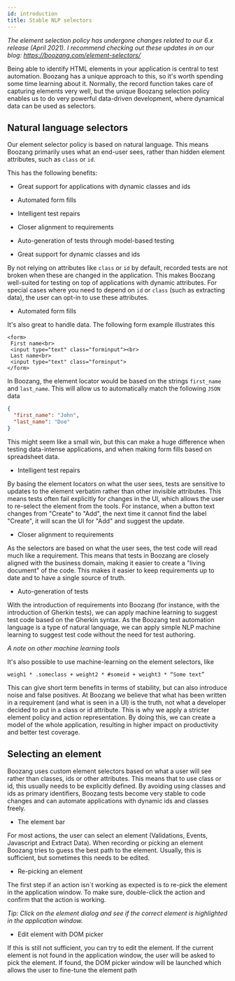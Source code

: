 ```yaml
---
id: introduction
title: Stable NLP selectors
---
```


*The element selection policy has undergone changes related to our 6.x release (April 2021). I recommend checking out these updates in on our blog: https://boozang.com/element-selectors/*

Being able to identify HTML elements in your application is central to test automation. Boozang has a unique approach to this, so it's worth spending some time learning about it. Normally, the record function takes care of capturing elements very well, but the unique Boozang selection policy enables us to do very powerful data-driven development, where dynamical data can be used as selectors. 

## Natural language selectors

Our element selector policy is based on natural language. This means Boozang primarily uses what an end-user sees, rather than hidden element attributes, such as `class` or `id`.  

This has the following benefits: 

- Great support for applications with dynamic classes and ids 
- Automated form fills 
- Intelligent test repairs 
- Closer alignment to requirements
- Auto-generation of tests through model-based testing

- Great support for dynamic classes and ids

By not relying on attributes like `class` or `id` by default, recorded tests are not broken when these are changed in the application. This makes Boozang well-suited for testing on top of applications with dynamic attributes. For special cases where you need to depend on `id` or `class` (such as extracting data), the user can opt-in to use these attributes.

 - Automated form fills

It's also great to handle data. The following form example illustrates this

```
<form>
 First name<br>
 <input type="text" class="forminput"><br>
 Last name<br>
 <input type="text" class="forminput">
</form>
```

In Boozang, the element locator would be based on the strings `first_name` and `last_name`. This will allow us to automatically match the following `JSON` data

```json
{
  "first_name": "John",
  "last_name": "Doe"
}
```

This might seem like a small win, but this can make a huge difference when testing data-intense applications, and when making form fills based on spreadsheet data. 

- Intelligent test repairs

By basing the element locators on what the user sees, tests are sensitive to updates to the element verbatim rather than other invisible attributes. This means tests often fail explicitly for changes in the UI, which allows the user to re-select the element from the tools. For instance, when a button text changes from "Create" to "Add", the next time it cannot find the label "Create", it will scan the UI for "Add" and suggest the update. 

- Closer alignment to requirements

As the selectors are based on what the user sees, the test code will read much like a requirement. This means that tests in Boozang are closely aligned with the business domain, making it easier to create a "living document" of the code. This makes it easier to keep requirements up to date and to have a single source of truth.

- Auto-generation of tests

With the introduction of requirements into Boozang (for instance, with the introduction of Gherkin tests), we can apply machine learning to suggest test code based on the Gherkin syntax. As the Boozang test automation language is a type of natural language, we can apply simple NLP machine learning to suggest test code without the need for test authoring. 

*A note on other machine learning tools*

It's also possible to use machine-learning on the element selectors, like

```weigh1 * .someclass + weight2 * #someid + weight3 * “Some text”```

This can give short term benefits in terms of stability, but can also introduce noise and false positives. At Boozang we believe that what has been written in a requirement (and what is seen in a UI) is the truth, not what a developer decided to put in a class or id attribute. This is why we apply a stricter element policy and action representation. By doing this, we can create a model of the whole application, resulting in higher impact on productivity and better test coverage. 

## Selecting an element

Boozang uses custom element selectors based on what a user will see rather than classes, ids or other attributes. This means that to use class or id, this usually needs to be explicitly defined. By avoiding using classes and ids as primary identifiers, Boozang tests become very stable to code changes and can automate applications with dynamic ids and classes freely.

- The element bar

For most actions, the user can select an element (Validations, Events, Javascript and Extract Data). When recording or picking an element Boozang tries to guess the best path to the element. Usually, this is sufficient, but sometimes this needs to be edited. 

- Re-picking an element

The first step if an action isn´t working as expected is to re-pick the element in the application window. To make sure, double-click the action and confirm that the action is working. 

*Tip: Click on the element dialog and see if the correct element is highlighted in the application window.* 

- Edit element with DOM picker

If this is still not sufficient, you can try to edit the element. If the current element is not found in the application window, the user will be asked to pick the element. If found, the DOM picker window will be launched which allows the user to fine-tune the element path